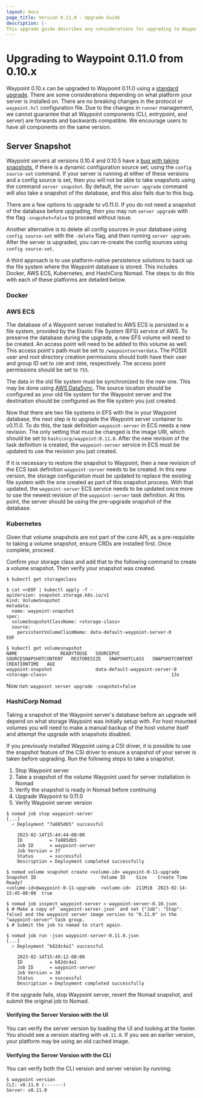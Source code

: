 ```yaml
---
layout: docs
page_title: Version 0.11.0 - Upgrade Guide
description: |-
This upgrade guide describes any considerations for upgrading to Waypoint 0.11.0.
---
```


# Upgrading to Waypoint 0.11.0 from 0.10.x

Waypoint 0.10.x can be upgraded to Waypoint 0.11.0 using a [standard upgrade](/waypoint/docs/upgrading#standard-upgrade).
There are some considerations depending on what platform your server is installed on.
There are no breaking changes in the protocol or `waypoint.hcl` configuration file.
Due to the changes in `runner` management, we cannot guarantee that all Waypoint
components (CLI, entrypoint, and server) are forwards and backwards
compatible. We encourage users to have all components on the same version.

## Server Snapshot

Waypoint servers at versions 0.10.4 and 0.10.5 have a [bug with taking snapshots](https://github.com/hashicorp/waypoint/pull/4523),
if there is a dynamic configuration source set, using the `config source-set`
command. If your server is running at either of these versions and a config
source is set, then you will not be able to take snapshots using the command
`server snapshot`. By default, the `server upgrade` command will also take a
snapshot of the database, and this also fails due to this bug.

There are a few options to upgrade to v0.11.0. If you do not need a snapshot of
the database before upgrading, then you may run `server upgrade` with the flag
`-snapshot=false` to proceed without issue.

Another alternative is to delete all config sources in your database using
`config source-set` with the `-delete` flag, and then running `server upgrade`.
After the server is upgraded, you can re-create the config sources using
`config source-set`.

A third approach is to use platform-native persistence solutions to back up the
file system where the Waypoint database is stored. This includes Docker, AWS
ECS, Kubernetes, and HashiCorp Nomad. The steps to do this with each of these
platforms are detailed below.

### Docker

### AWS ECS

The database of a Waypoint server installed to AWS ECS is persisted in a file
system, provided by the Elastic File System (EFS) service of AWS. To preserve
the database during the upgrade, a new EFS volume will need to be created. An
access point will need to be added to this volume as well. This access point's
path must be set to `/waypointserverdata`. The POSIX user and root directory
creation permissions should both have their user and group ID set to `100` and
`1000`, respectively. The access point permissions should be set to `755`.

The data in the old file system must be synchronized to the new one. This may be
done using [AWS DataSync](https://docs.aws.amazon.com/datasync/latest/userguide/what-is-datasync.html).
The source location should be configured as your old file system for the
Waypoint server and the destination should be configured as the file system you
just created.

Now that there are two file systems in EFS with the in your Waypoint database,
the next step is to upgrade the Waypoint server container to v0.11.0. To do
this, the task definition `waypoint-server` in ECS needs a new revision. The
only setting that must be changed is the image URI, which should be set to
`hashicorp/waypoint:0.11.0`. After the new revision of the task definition is
created, the `waypoint-server` service in ECS must be updated to use the
revision you just created.

If it is necessary to restore the snapshot to Waypoint, then a new revision of
the ECS task definition `waypoint-server` needs to be created. In this new
version, the storage configuration must be updated to replace the existing file
system with the one created as part of this snapshot process. With that updated,
the `waypoint-server` ECS service needs to be updated once more to use the
newest revision of the `waypoint-server` task definition. At this point, the
server should be using the pre-upgrade snapshot of the database.

### Kubernetes

Given that volume snapshots are not part of the core API, as a pre-requisite to
taking a volume snapshot, ensure CRDs are installed first. Once complete, proceed.

Confirm your storage class and add that to the following command to create a
volume snapshot. Then verify your snapshot was created.

```shell-session
$ kubectl get storageclass

$ cat <<EOF | kubectl apply -f -
apiVersion: snapshot.storage.k8s.io/v1
kind: VolumeSnapshot
metadata:
  name: waypoint-snapshot
spec:
  volumeSnapshotClassName: <storage-class>
  source:
    persistentVolumeClaimName: data-default-waypoint-server-0
EOF

$ kubectl get volumesnapshot
NAME                READYTOUSE   SOURCEPVC                        SOURCESNAPSHOTCONTENT   RESTORESIZE   SNAPSHOTCLASS   SNAPSHOTCONTENT   CREATIONTIME   AGE
waypoint-snapshot                data-default-waypoint-server-0                                         <storage-class>                                              13s
```

Now run: `waypoint server upgrade -snapshot=false`

### HashiCorp Nomad

Taking a snapshot of the Waypoint server's database before an upgrade will
depend on what storage Waypoint was initially setup with. For host mounted
volumes you will need to make a manual backup of the host volume itself and
attempt the upgrade with snapshots disabled.

If you previously installed Waypoint using a CSI driver, it is possible to use
the snapshot feature of the CSI driver to ensure a snapshot of your server is
taken before upgrading. Run the following steps to take a snapshot.

1. Stop Waypoint server
2. Take a snapshot of the volume Waypoint used for server installation in Nomad
3. Verify the snapshot is ready in Nomad before continuing
4. Upgrade Waypoint to 0.11.0
5. Verify Waypoint server version

```shell-session
$ nomad job stop waypoint-server
[...]
  ✓ Deployment "7a885db5" successful

    2023-02-14T15:44:44-08:00
    ID          = 7a885db5
    Job ID      = waypoint-server
    Job Version = 37
    Status      = successful
    Description = Deployment completed successfully

$ nomad volume snapshot create <volume-id> waypoint-0-11-upgrade
Snapshot ID                        Volume ID    Size    Create Time             Ready?
<volume-id>@waypoint-0-11-upgrade  <volume-id>  211MiB  2023-02-14-15:45-08:00  true

$ nomad job inspect waypoint-server > waypoint-server-0.10.json
$ # Make a copy of `waypoint-server.json` and set {"Job": "Stop": false} and the waypoint server image version to "0.11.0" in the "waypoint-server" task group.
$ # Submit the job to nomad to start again.

$ nomad job run -json waypoint-server-0.11.0.json
[...]
  ✓ Deployment "b82dc4a1" successful

    2023-02-14T15:49:12-08:00
    ID          = b82dc4a1
    Job ID      = waypoint-server
    Job Version = 38
    Status      = successful
    Description = Deployment completed successfully
```

If the upgrade fails, stop Waypoint server, revert the Nomad snapshot, and submit the original job to Nomad.

#### Verifying the Server Version with the UI

You can verify the server version by loading the UI and looking at the footer.
You should see a version starting with `v0.11.0`. If you see an earlier version,
your platform may be using an old cached image.

#### Verifying the Server Version with the CLI

You can verify both the CLI version and server version by running:

```shell-session
$ waypoint version
CLI: v0.11.0 (-------)
Server: v0.11.0
```
